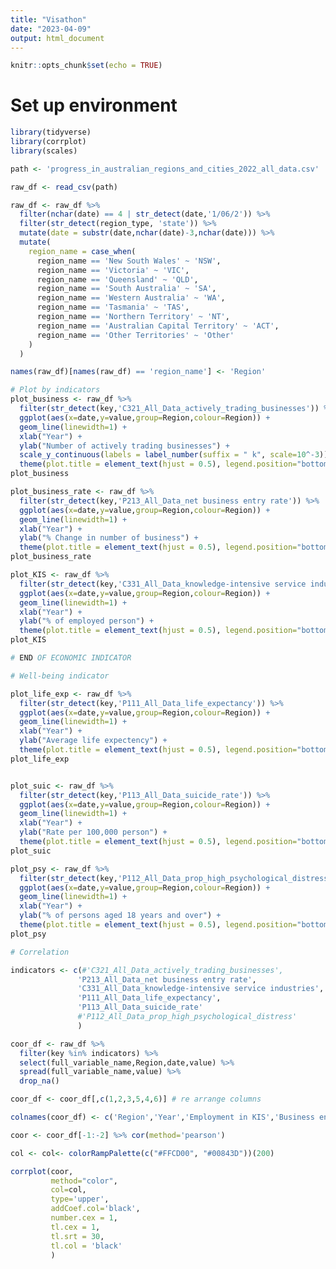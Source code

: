 ---
title: "Visathon"
date: "2023-04-09"
output: html_document
---

```{r setup, include=FALSE}
knitr::opts_chunk$set(echo = TRUE)
```

# Set up environment

```{r}
library(tidyverse)
library(corrplot)
library(scales)

path <- 'progress_in_australian_regions_and_cities_2022_all_data.csv'

raw_df <- read_csv(path)

raw_df <- raw_df %>% 
  filter(nchar(date) == 4 | str_detect(date,'1/06/2')) %>%
  filter(str_detect(region_type, 'state')) %>%
  mutate(date = substr(date,nchar(date)-3,nchar(date))) %>%
  mutate(
    region_name = case_when(
      region_name == 'New South Wales' ~ 'NSW',
      region_name == 'Victoria' ~ 'VIC',
      region_name == 'Queensland' ~ 'QLD',
      region_name == 'South Australia' ~ 'SA',
      region_name == 'Western Australia' ~ 'WA',
      region_name == 'Tasmania' ~ 'TAS',
      region_name == 'Northern Territory' ~ 'NT',
      region_name == 'Australian Capital Territory' ~ 'ACT',
      region_name == 'Other Territories' ~ 'Other' 
    )
  )

names(raw_df)[names(raw_df) == 'region_name'] <- 'Region'

```


```{r}

# Plot by indicators
plot_business <- raw_df %>% 
  filter(str_detect(key,'C321_All_Data_actively_trading_businesses')) %>%
  ggplot(aes(x=date,y=value,group=Region,colour=Region)) +
  geom_line(linewidth=1) +  
  xlab("Year") + 
  ylab("Number of actively trading businesses") +
  scale_y_continuous(labels = label_number(suffix = " k", scale=10^-3)) +
  theme(plot.title = element_text(hjust = 0.5), legend.position="bottom") 
plot_business

plot_business_rate <- raw_df %>% 
  filter(str_detect(key,'P213_All_Data_net business entry rate')) %>%
  ggplot(aes(x=date,y=value,group=Region,colour=Region)) +
  geom_line(linewidth=1) +
  xlab("Year") + 
  ylab("% Change in number of business") +
  theme(plot.title = element_text(hjust = 0.5), legend.position="bottom")
plot_business_rate

plot_KIS <- raw_df %>% 
  filter(str_detect(key,'C331_All_Data_knowledge-intensive service industries')) %>%
  ggplot(aes(x=date,y=value,group=Region,colour=Region)) +
  geom_line(linewidth=1) +
  xlab("Year") + 
  ylab("% of employed person") +
  theme(plot.title = element_text(hjust = 0.5), legend.position="bottom")
plot_KIS

# END OF ECONOMIC INDICATOR

# Well-being indicator

plot_life_exp <- raw_df %>% 
  filter(str_detect(key,'P111_All_Data_life_expectancy')) %>%
  ggplot(aes(x=date,y=value,group=Region,colour=Region)) +
  geom_line(linewidth=1) + 
  xlab("Year") + 
  ylab("Average life expectency") +
  theme(plot.title = element_text(hjust = 0.5), legend.position="bottom") 
plot_life_exp


plot_suic <- raw_df %>% 
  filter(str_detect(key,'P113_All_Data_suicide_rate')) %>%
  ggplot(aes(x=date,y=value,group=Region,colour=Region)) +
  geom_line(linewidth=1) +
  xlab("Year") + 
  ylab("Rate per 100,000 person") +
  theme(plot.title = element_text(hjust = 0.5), legend.position="bottom") 
plot_suic

plot_psy <- raw_df %>% 
  filter(str_detect(key,'P112_All_Data_prop_high_psychological_distress')) %>%
  ggplot(aes(x=date,y=value,group=Region,colour=Region)) +
  geom_line(linewidth=1) + 
  xlab("Year") + 
  ylab("% of persons aged 18 years and over") +
  theme(plot.title = element_text(hjust = 0.5), legend.position="bottom") 
plot_psy 

# Correlation

indicators <- c(#'C321_All_Data_actively_trading_businesses',
               'P213_All_Data_net business entry rate',
               'C331_All_Data_knowledge-intensive service industries',
               'P111_All_Data_life_expectancy',
               'P113_All_Data_suicide_rate'
               #'P112_All_Data_prop_high_psychological_distress'
               )

coor_df <- raw_df %>%
  filter(key %in% indicators) %>%
  select(full_variable_name,Region,date,value) %>%
  spread(full_variable_name,value) %>%
  drop_na() 

coor_df <- coor_df[,c(1,2,3,5,4,6)] # re arrange columns

colnames(coor_df) <- c('Region','Year','Employment in KIS','Business entry rate','Life Expectancy','Suicide Rate')

coor <- coor_df[-1:-2] %>% cor(method='pearson')

col <- col<- colorRampPalette(c("#FFCD00", "#00843D"))(200)

corrplot(coor, 
         method="color", 
         col=col, 
         type='upper',
         addCoef.col='black',
         number.cex = 1,
         tl.cex = 1,
         tl.srt = 30,
         tl.col = 'black'
         )

```
